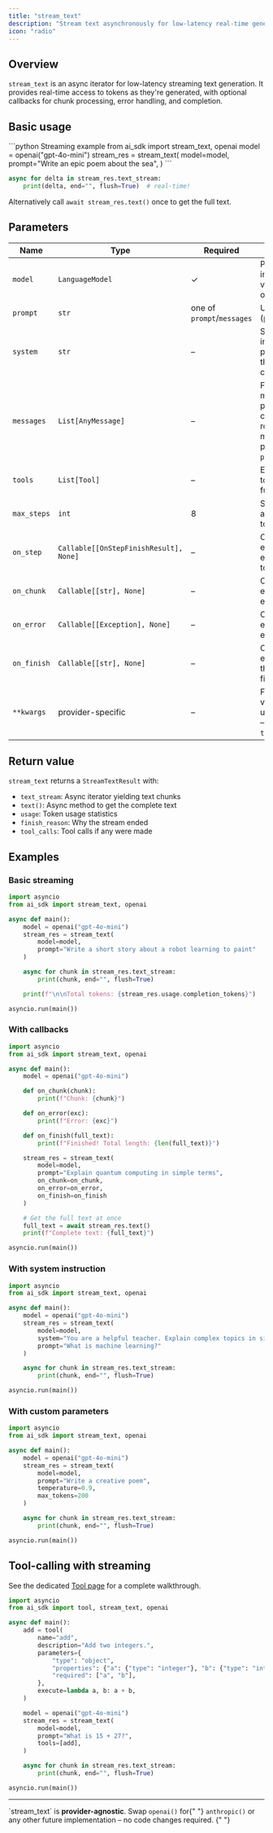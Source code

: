 ```yaml
---
title: "stream_text"
description: "Stream text asynchronously for low-latency real-time generation with optional callbacks."
icon: "radio"
---
```



## Overview

`stream_text` is an async iterator for low-latency streaming text generation. It provides real-time access to tokens as they're generated, with optional callbacks for chunk processing, error handling, and completion.

## Basic usage

<Steps>
<Step title="Kick off the request">
<CodeGroup>
```python Streaming example
from ai_sdk import stream_text, openai
model = openai("gpt-4o-mini")
stream_res = stream_text(
    model=model,
    prompt="Write an epic poem about the sea",
)
```
</CodeGroup>
</Step>
<Step title="Consume the async iterator">

```python
async for delta in stream_res.text_stream:
    print(delta, end="", flush=True)  # real-time!
```

Alternatively call `await stream_res.text()` once to get the full text.

</Step>
</Steps>

## Parameters

| Name        | Type                                   | Required                   | Description                                                                                          |
| ----------- | -------------------------------------- | -------------------------- | ---------------------------------------------------------------------------------------------------- |
| `model`     | `LanguageModel`                        | ✓                          | Provider instance created via e.g. `openai()` or `anthropic()`                                       |
| `prompt`    | `str`                                  | one of `prompt`/`messages` | User prompt (plain string).                                                                          |
| `system`    | `str`                                  | –                          | System instruction prepended to the conversation.                                                    |
| `messages`  | `List[AnyMessage]`                     | –                          | Fine-grained message array providing full control over roles & multimodal parts. Overrides `prompt`. |
| `tools`     | `List[Tool]`                           | –                          | Enable iterative tool-calling (see further below).                                                   |
| `max_steps` | `int`                                  | 8                          | Safeguard to abort endless tool loops.                                                               |
| `on_step`   | `Callable[[OnStepFinishResult], None]` | –                          | Callback executed after every model ↔ tool round-trip.                                               |
| `on_chunk`  | `Callable[[str], None]`                | –                          | Callback executed for each text chunk.                                                               |
| `on_error`  | `Callable[[Exception], None]`          | –                          | Callback executed on exception.                                                                      |
| `on_finish` | `Callable[[str], None]`                | –                          | Callback executed once the stream has finished.                                                      |
| `**kwargs`  | provider-specific                      | –                          | Forwarded verbatim to the underlying SDK – e.g. `temperature=0.2`.                                   |

## Return value

`stream_text` returns a `StreamTextResult` with:

- `text_stream`: Async iterator yielding text chunks
- `text()`: Async method to get the complete text
- `usage`: Token usage statistics
- `finish_reason`: Why the stream ended
- `tool_calls`: Tool calls if any were made

## Examples

### Basic streaming

```python
import asyncio
from ai_sdk import stream_text, openai

async def main():
    model = openai("gpt-4o-mini")
    stream_res = stream_text(
        model=model,
        prompt="Write a short story about a robot learning to paint"
    )

    async for chunk in stream_res.text_stream:
        print(chunk, end="", flush=True)

    print(f"\n\nTotal tokens: {stream_res.usage.completion_tokens}")

asyncio.run(main())
```

### With callbacks

```python
import asyncio
from ai_sdk import stream_text, openai

async def main():
    model = openai("gpt-4o-mini")

    def on_chunk(chunk):
        print(f"Chunk: {chunk}")

    def on_error(exc):
        print(f"Error: {exc}")

    def on_finish(full_text):
        print(f"Finished! Total length: {len(full_text)}")

    stream_res = stream_text(
        model=model,
        prompt="Explain quantum computing in simple terms",
        on_chunk=on_chunk,
        on_error=on_error,
        on_finish=on_finish
    )

    # Get the full text at once
    full_text = await stream_res.text()
    print(f"Complete text: {full_text}")

asyncio.run(main())
```

### With system instruction

```python
import asyncio
from ai_sdk import stream_text, openai

async def main():
    model = openai("gpt-4o-mini")
    stream_res = stream_text(
        model=model,
        system="You are a helpful teacher. Explain complex topics in simple terms.",
        prompt="What is machine learning?"
    )

    async for chunk in stream_res.text_stream:
        print(chunk, end="", flush=True)

asyncio.run(main())
```

### With custom parameters

```python
import asyncio
from ai_sdk import stream_text, openai

async def main():
    model = openai("gpt-4o-mini")
    stream_res = stream_text(
        model=model,
        prompt="Write a creative poem",
        temperature=0.9,
        max_tokens=200
    )

    async for chunk in stream_res.text_stream:
        print(chunk, end="", flush=True)

asyncio.run(main())
```

## Tool-calling with streaming

<Note>
  See the dedicated <a href="/sdk/tool">Tool page</a> for a complete walkthrough.
</Note>

```python
import asyncio
from ai_sdk import tool, stream_text, openai

async def main():
    add = tool(
        name="add",
        description="Add two integers.",
        parameters={
            "type": "object",
            "properties": {"a": {"type": "integer"}, "b": {"type": "integer"}},
            "required": ["a", "b"],
        },
        execute=lambda a, b: a + b,
    )

    model = openai("gpt-4o-mini")
    stream_res = stream_text(
        model=model,
        prompt="What is 15 + 27?",
        tools=[add],
    )

    async for chunk in stream_res.text_stream:
        print(chunk, end="", flush=True)

asyncio.run(main())
```

---

<Tip>
  `stream_text` is <strong>provider-agnostic</strong>. Swap <code>openai()</code> for{" "}
  <code>anthropic()</code> or any other future implementation – no code changes required.
</Tip>{" "}
